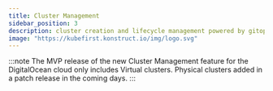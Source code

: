 ```yaml
---
title: Cluster Management
sidebar_position: 3
description: cluster creation and lifecycle management powered by gitops
image: "https://kubefirst.konstruct.io/img/logo.svg"
---
```


:::note
The MVP release of the new Cluster Management feature for the DigitalOcean cloud only includes Virtual clusters. Physical clusters added in a patch release in the coming days.
:::


<CLUSTERS />
